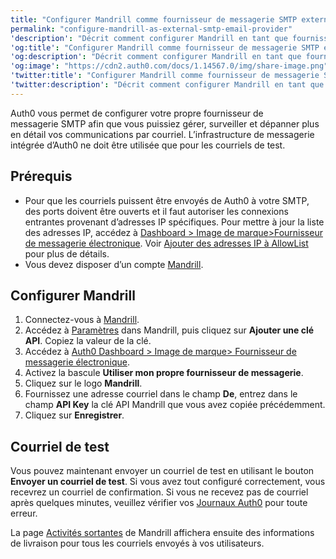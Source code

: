 ---
title: "Configurer Mandrill comme fournisseur de messagerie SMTP externe"
permalink: "configure-mandrill-as-external-smtp-email-provider"
'description': "Décrit comment configurer Mandrill en tant que fournisseur de messagerie SMTP externe."
'og:title': "Configurer Mandrill comme fournisseur de messagerie SMTP externe"
'og:description': "Décrit comment configurer Mandrill en tant que fournisseur de messagerie SMTP externe."
'og:image': "https://cdn2.auth0.com/docs/1.14567.0/img/share-image.png"
'twitter:title': "Configurer Mandrill comme fournisseur de messagerie SMTP externe"
'twitter:description': "Décrit comment configurer Mandrill en tant que fournisseur de messagerie SMTP externe."
---

Auth0 vous permet de configurer votre propre fournisseur de messagerie SMTP afin que vous puissiez gérer, surveiller et dépanner plus en détail vos communications par courriel. L’infrastructure de messagerie intégrée d’Auth0 ne doit être utilisée que pour les courriels de test.

## Prérequis

* Pour que les courriels puissent être envoyés de Auth0 à votre SMTP, des ports doivent être ouverts et il faut autoriser les connexions entrantes provenant d’adresses IP spécifiques. Pour mettre à jour la liste des adresses IP, accédez à [Dashboard > Image de marque](https://manage.auth0.com/#/branding/email_provider)[>](https://manage.auth0.com/#/branding/email_provider)[Fournisseur de messagerie électronique](https://manage.auth0.com/#/branding/email_provider). Voir [Ajouter des adresses IP à AllowList](/docs/docs/fr-ca/secure/security-guidance/data-security/allowlist) pour plus de détails.
* Vous devez disposer d’un compte [Mandrill](https://www.mandrill.com/signup/).

## Configurer Mandrill

1. Connectez-vous à [Mandrill](https://www.mandrill.com/signup/).
2. Accédez à [Paramètres](https://mandrillapp.com/settings) dans Mandrill, puis cliquez sur **Ajouter une clé API**. Copiez la valeur de la clé.
3. Accédez à [Auth0 Dashboard > Image de marque> Fournisseur de messagerie électronique](https://manage.auth0.com/#/branding/email_provider).
4. Activez la bascule **Utiliser mon propre fournisseur de messagerie**.
5. Cliquez sur le logo **Mandrill**.
6. Fournissez une adresse courriel dans le champ **De**, entrez dans le champ **API Key** la clé API Mandrill que vous avez copiée précédemment.
7. Cliquez sur **Enregistrer**.

## Courriel de test

Vous pouvez maintenant envoyer un courriel de test en utilisant le bouton **Envoyer un courriel de test**. Si vous avez tout configuré correctement, vous recevrez un courriel de confirmation. Si vous ne recevez pas de courriel après quelques minutes, veuillez vérifier vos [Journaux Auth0](https://manage.auth0.com/#/logs) pour toute erreur.

La page [Activités sortantes](https://mandrillapp.com/activity) de Mandrill affichera ensuite des informations de livraison pour tous les courriels envoyés à vos utilisateurs.